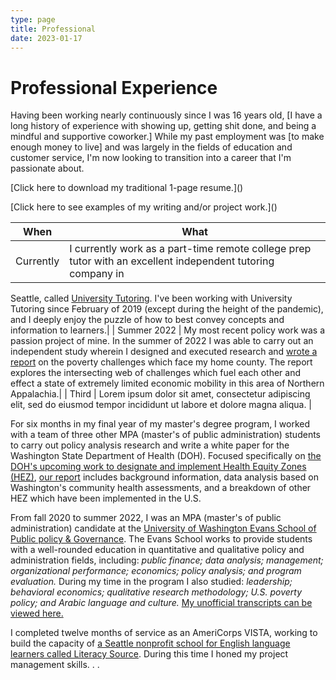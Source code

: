 ```yaml
---
type: page
title: Professional
date: 2023-01-17
---
```


# Professional Experience

Having been working nearly continuously since I was 16 years old, [I have a long history of experience
with showing up, getting shit done, and being a mindful and supportive coworker.] While my past employment
was [to make enough money to live] and was largely in the fields of education and customer service, I'm now
looking to transition into a career that I'm passionate about.

<p>[Click here to download my traditional 1-page resume.]()</p>

<p>[Click here to see examples of my writing and/or project work.]()</p>

| **When** | **What**                                                                                                             |
| ---------- | --------------------------------------------------------------------------------------------------------------------------- |
| Currently | I currently work as a part-time remote college prep tutor with an excellent independent tutoring company in
Seattle, called [University Tutoring](https://www.universitytutoring.com/).
I've been working with University Tutoring since February of 2019 (except during the height of the pandemic),
and I deeply enjoy the puzzle of how to best convey concepts and information to learners.|
| Summer 2022 | My most recent policy work was a passion project of mine. In the summer of 2022 I was able to carry out an independent study wherein I designed and executed research and [wrote a report]() on the poverty challenges which face my home county. The report explores the intersecting web of challenges which fuel each other and effect a state of extremely limited economic mobility in this area of Northern Appalachia.|
| Third      | Lorem ipsum dolor sit amet, consectetur adipiscing elit, sed do eiusmod tempor incididunt ut labore et dolore magna aliqua. |



For six months in my final year of my master's degree program, I worked with a team of three other MPA
(master's of public administration) students to carry out policy analysis research and write a white paper
for the Washington State Department of Health (DOH). Focused specifically on [the DOH's upcoming work to
designate and implement Health Equity Zones (HEZ)](https://doh.wa.gov/community-and-environment/health-equity/health-equity-zones),
[our report]() includes background information, data analysis based on Washington's community health
assessments, and a breakdown of other HEZ which have been implemented in the U.S.

From fall 2020 to summer 2022, I was an MPA (master's of public administration) candidate at the [University
of Washington Evans School of Public policy & Governance](https://evans.uw.edu/). The Evans School works to
provide students with a well-rounded education in quantitative and qualitative policy and administration fields,
including: _public finance; data analysis; management; organizational performance; economics; policy analysis;
and program evaluation._ During my time in the program I also studied: _leadership; behavioral economics;
qualitative research methodology; U.S. poverty policy; and Arabic language and culture._
[My unofficial transcripts can be viewed here.]()

I completed twelve months of service as an AmeriCorps VISTA, working to build the capacity of [a Seattle
nonprofit school for English language learners called Literacy Source](https://www.literacysource.org/).
During this time I honed my project management skills. . .

